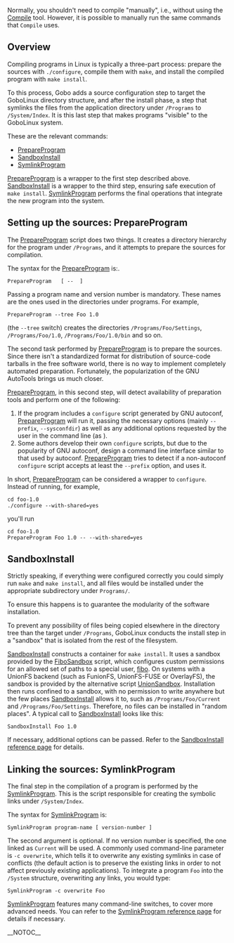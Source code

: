 Normally, you shouldn't need to compile "manually", i.e.,
without using the [[Compile]] tool. However, it is possible
to manually run the same commands that <code>Compile</code> uses.

== Overview ==

Compiling programs in Linux is typically a three-part
process: prepare the sources with <code>./configure</code>,
compile them with <code>make</code>, and install the
compiled program with <code>make install</code>. 

To this process, Gobo adds a source configuration step to
target the GoboLinux directory structure, and after the
install phase, a step that symlinks the files from the
application directory under <code>/Programs</code> to
<code>/System/Index</code>. It is this last step that makes
programs "visible" to the GoboLinux system.

These are the relevant commands:

* [[PrepareProgram]]
* [[SandboxInstall]]
* [[SymlinkProgram]]

[[PrepareProgram]] is a wrapper to the first step described
above. [[SandboxInstall]] is a wrapper to the third step,
ensuring safe execution of <code>make install</code>.
[[SymlinkProgram]] performs the final operations that
integrate the new program into the system.

==  Setting up the sources: PrepareProgram ==

The [[PrepareProgram]] script does two things. It creates a
directory hierarchy for the program under <code>/Programs</code>,
and it attempts to prepare the sources for compilation.

The syntax for the [[PrepareProgram]] is:.

 PrepareProgram <program-name> <version-number> [ -- <additional-options> ] 

Passing a program name and version number is mandatory.
These names are the ones used in the directories under
programs. For example,

 PrepareProgram --tree Foo 1.0 

(the <code>--tree</code> switch) creates the directories
<code>/Programs/Foo/Settings</code>, <code>/Programs/Foo/1.0</code>,
<code>/Programs/Foo/1.0/bin</code> and so on.

The second task performed by [[PrepareProgram]] is to
prepare the sources. Since there isn't a standardized format
for distribution of source-code tarballs in the free
software world, there is no way to implement completely
automated preparation. Fortunately, the popularization of
the GNU AutoTools brings us much closer.

[[PrepareProgram]], in this second step, will detect
availability of preparation tools and perform one of the
following:

# If the program includes a <code>configure</code> script generated by GNU autoconf, [[PrepareProgram]] will run it, passing the necessary options (mainly <code>--prefix</code>, <code>--sysconfdir</code>) as well as any additional options requested by the user in the command line (as <additional-options>).
# Some authors develop their own <code>configure</code> scripts, but due to the popularity of GNU autoconf, design a command line interface similar to that used by autoconf. [[PrepareProgram]] tries to detect if a non-autoconf <code>configure</code> script accepts at least the  <code>--prefix</code> option, and uses it.

In short, [[PrepareProgram]] can be considered a wrapper to
<code>configure</code>. Instead of running, for example,

 cd foo-1.0
 ./configure --with-shared=yes 

you'll run

 cd foo-1.0
 PrepareProgram Foo 1.0 -- --with-shared=yes 


==  SandboxInstall ==

Strictly speaking, if everything were configured correctly
you could simply run <code>make</code> and <code>make install</code>,
and all files would be installed under the appropriate subdirectory
under <code>Programs/</code>.

To ensure this happens is to guarantee the modularity
of the software installation. 

To prevent any possibility of files being copied elsewhere
in the directory tree than the target under <code>/Programs</code>,
GoboLinux conducts the install step in a "sandbox" that is
isolated from the rest of the filesystem. 

[[SandboxInstall]] constructs a container for <code>make install</code>.
It uses a sandbox provided by the [[FiboSandbox]] script, which
configures custom permissions for an allowed set of paths to
a special user, [[fibo]]. On systems with a UnionFS backend
(such as FunionFS, UnionFS-FUSE or OverlayFS), the sandbox
is provided by the alternative script [[UnionSandbox]].
Installation then runs confined to a sandbox, with no
permission to write anywhere but the few places
[[SandboxInstall]] allows it to, such as
<code>/Programs/Foo/Current</code> and <code>/Programs/Foo/Settings</code>.
Therefore, no files can be installed in "random places".
A typical call to [[SandboxInstall]] looks like this:


 SandboxInstall Foo 1.0 


If necessary, additional options can be passed. Refer to the [[SandboxInstall | SandboxInstall reference page]] for details.

==  Linking the sources: SymlinkProgram ==

The final step in the compilation of a program is performed
by the [[SymlinkProgram]]. This is the script responsible
for creating the symbolic links under <code>/System/Index</code>.

The syntax for [[SymlinkProgram]] is:


 SymlinkProgram program-name [ version-number ]


The second argument is optional. If no version number is
specified, the one linked as <code>Current</code> will be used.
A commonly used command-line parameter is <code>-c
overwrite</code>, which tells it to overwrite any existing
symlinks in case of conflicts (the default action is to
preserve the existing links in order to not affect
previously existing applications). To integrate a program
<code>Foo</code> into the <code>/System</code> structure,
overwriting any links, you would type:

 SymlinkProgram -c overwrite Foo 

[[SymlinkProgram]] features many command-line switches, to
cover more advanced needs. You can refer to the
[[SymlinkProgram | SymlinkProgram reference page]] for
details if necessary.

__NOTOC__

